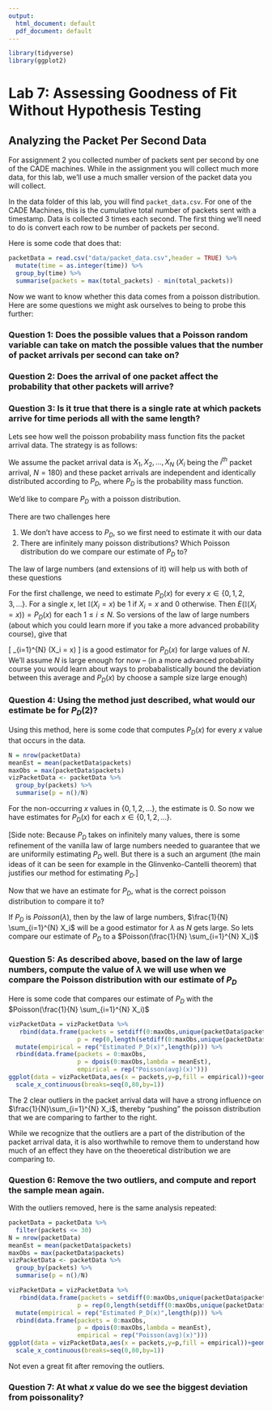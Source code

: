 ```yaml
---
output:
  html_document: default
  pdf_document: default
---
```


```r
library(tidyverse)
library(ggplot2)
```

# Lab 7: Assessing Goodness of Fit Without Hypothesis Testing

## Analyzing the Packet Per Second Data

For assignment 2 you collected number of packets sent per second by one of the CADE machines. While in the assignment you will collect much more data, for this lab, we'll use a much smaller version of the packet data you will collect.

In the data folder of this lab, you will find `packet_data.csv`. For one of the CADE Machines, this is the cumulative total number of packets sent with a timestamp. Data is collected 3 times each second. The first thing we'll need to do is convert each row to be number of packets per second.

Here is some code that does that:

```r
packetData = read.csv("data/packet_data.csv",header = TRUE) %>%
  mutate(time = as.integer(time)) %>%
  group_by(time) %>%
  summarise(packets = max(total_packets) - min(total_packets))
```

Now we want to know whether this data comes from a poisson distribution. Here are some questions we might ask ourselves to being to probe this further:

### Question 1: Does the possible values that a Poisson random variable can take on match the possible values that the number of packet arrivals per second can take on?

### Question 2: Does the arrival of one packet affect the probability that other packets will arrive?

### Question 3: Is it true that there is a single rate at which packets arrive for time periods all with the same length?

Lets see how well the poisson probability mass function fits the packet arrival data. The strategy is as follows:

We assume the packet arrival data is $X_1,X_2,\dots,X_N$ ($X_i$ being the $i^{th}$ packet arrival, $N = 180$) and these packet arrivals are independent and identically distributed according to $P_D$, where $P_D$ is the probability mass function.

We'd like to compare $P_D$ with a poisson distribution. 

There are two challenges here


1. We don't have access to $P_D$, so we first need to estimate it with our data
2. There are infinitely many poisson distributions? Which Poisson distribution do we compare our estimate of $P_D$ to?

The law of large numbers (and extensions of it) will help us with both of these questions

For the first challenge, we need to estimate $P_D(x)$ for every $x \in \{0,1,2,3,\dots\}$. For a single $x$, let $\mathbb{I}(X_i = x)$ be $1$ if $X_i = x$ and $0$ otherwise. Then $E(\mathbb{I}(X_i = x)) = P_D(x)$ for each $1 \leq i \leq N$. So versions of the law of large numbers (about which you could learn more if you take a more advanced probability course), give that

\[
\frac{1}{N} \sum_{i=1}^{N} \mathbb{I}(X_i = x)
\]
is a good estimator for $P_D(x)$ for large values of $N$. We'll assume $N$ is large enough for now -- (in a more advanced probability course you would learn about ways to probabalistically bound the deviation between this average and $P_D(x)$ by choose a sample size large enough)

### Question 4: Using the method just described, what would our estimate be for $P_D(2)$?

Using this method, here is some code that computes $P_D(x)$ for every $x$ value that occurs in the data.

```r
N = nrow(packetData)
meanEst = mean(packetData$packets)
maxObs = max(packetData$packets)
vizPacketData <- packetData %>%
  group_by(packets) %>%
  summarise(p = n()/N)
```

For the non-occurring $x$ values in $\{0,1,2,\dots\}$, the estimate is $0$. So now we have estimates for $P_D(x)$ for each $x \in \{0,1,2,\dots\}$.

[Side note: Because $P_D$ takes on infinitely many values, there is some refinement of the vanilla law of large numbers needed to guarantee that we are uniformily estimating $P_D$ well. But there is a such an argument (the main ideas of it can be seen for example in the Glinvenko-Cantelli theorem) that justifies our method for estimating $P_D$.]

Now that we have an estimate for $P_D$, what is the correct poisson distribution to compare it to?

If $P_D$ is $Poisson(\lambda)$, then by the law of large numbers, $\frac{1}{N} \sum_{i=1}^{N} X_i$ will be a good estimator for $\lambda$ as $N$ gets large. So lets compare our estimate of $P_D$ to a $Poisson(\frac{1}{N} \sum_{i=1}^{N} X_i)$ 

### Question 5: As described above, based on the law of large numbers, compute the value of $\lambda$ we will use when we compare the Poisson distribution with our estimate of $P_D$

Here is some code that compares our estimate of $P_D$ with the $Poisson(\frac{1}{N} \sum_{i=1}^{N} X_i)$

```r
vizPacketData = vizPacketData %>%
   rbind(data.frame(packets = setdiff(0:maxObs,unique(packetData$packets)),
                   p = rep(0,length(setdiff(0:maxObs,unique(packetData$packets)))))) %>%
  mutate(empirical = rep("Estimated P_D(x)",length(p))) %>%
  rbind(data.frame(packets = 0:maxObs,
                   p = dpois(0:maxObs,lambda = meanEst),
                   empirical = rep("Poisson(avg)(x)")))
ggplot(data = vizPacketData,aes(x = packets,y=p,fill = empirical))+geom_bar(position="dodge", stat="identity")+
  scale_x_continuous(breaks=seq(0,80,by=1))
```

The 2 clear outliers in the packet arrival data will have a strong influence on $\frac{1}{N}\sum_{i=1}^{N} X_i$, thereby "pushing" the poisson distribution that we are comparing to farther to the right.

While we recognize that the outliers are a part of the distribution of the packet arrival data, it is also worthwhile to remove them to understand how much of an effect they have on the theoeretical distribution we are comparing to. 

### Question 6: Remove the two outliers, and compute and report the sample mean again.


With the outliers removed, here is the same analysis repeated:

```r
packetData = packetData %>%
  filter(packets <= 30)
N = nrow(packetData)
meanEst = mean(packetData$packets)
maxObs = max(packetData$packets)
vizPacketData <- packetData %>%
  group_by(packets) %>%
  summarise(p = n()/N)

vizPacketData = vizPacketData %>%
   rbind(data.frame(packets = setdiff(0:maxObs,unique(packetData$packets)),
                   p = rep(0,length(setdiff(0:maxObs,unique(packetData$packets)))))) %>%
  mutate(empirical = rep("Estimated P_D(x)",length(p))) %>%
  rbind(data.frame(packets = 0:maxObs,
                   p = dpois(0:maxObs,lambda = meanEst),
                   empirical = rep("Poisson(avg)(x)")))
ggplot(data = vizPacketData,aes(x = packets,y=p,fill = empirical))+geom_bar(position="dodge", stat="identity")+
  scale_x_continuous(breaks=seq(0,80,by=1))
```

Not even a great fit after removing the outliers.

### Question 7: At what $x$ value do we see the biggest deviation from poissonality?

